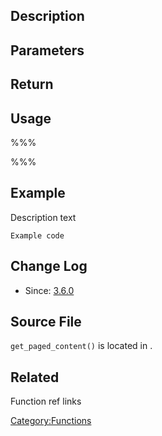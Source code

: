 ==Description==

==Parameters==
{{Parameter|$var|TYPE|Description.}}
{{Parameter|$var|TYPE|Description.|optional|DEFAULT}}

== Return ==
{{Return||TYPE|Description.}}

== Usage ==
%%% <?php  ?> %%%

==Example==
Description text
<pre>
Example code
</pre>

==Change Log==
* Since: [[Version 3.6|3.6.0]]

== Source File ==
<!-- Need links to current source code files -->
<tt>get_paged_content()</tt> is located in {{Trac|wp-whatever/file.php}}.

==Related==
Function ref links

[[Category:Functions]]

{{Copyedit}}
